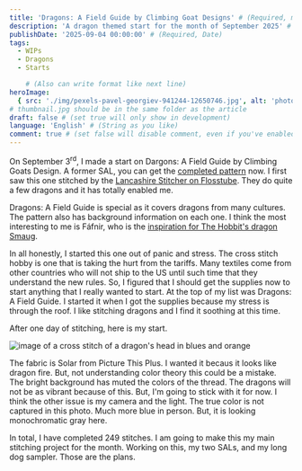 ```yaml
---
title: 'Dragons: A Field Guide by Climbing Goat Designs' # (Required, max 60)
description: 'A dragon themed start for the month of September 2025' # (Required, 10 to 160)
publishDate: '2025-09-04 00:00:00' # (Required, Date)
tags:
  - WIPs
  - Dragons
  - Starts

    # (Also can write format like next line)
heroImage:
  { src: './img/pexels-pavel-georgiev-941244-12650746.jpg', alt: 'photo of a dragon statue' }
# thumbnail.jpg should be in the same folder as the article
draft: false # (set true will only show in development)
language: 'English' # (String as you like)
comment: true # (set false will disable comment, even if you've enabled it in site-config)
---
```


On September 3<sup>rd</sup>, I made a start on Dargons: A Field Guide by Climbing Goats
Design. A former SAL, you can get the [completed pattern](https://www.etsy.com/listing/1513712264/dragons-a-field-guide-cross-stitch) now. I first
saw this one stitched by the [Lancashire Stitcher on Flosstube](https://www.youtube.com/@LancashireStitcher/videos). They do quite a few dragons and
it has totally enabled me.

Dragons: A Field Guide is special as it covers dragons from many cultures. The
pattern also has background information on each one. I think the most interesting to me
is Fáfnir, who is the [inspiration for The Hobbit's dragon Smaug](https://en.wikipedia.org/wiki/F%C3%A1fnir).

In all honestly, I started this one out of panic and stress. The cross stitch hobby is one
that is taking the hurt from the tariffs. Many textiles come from other countries who will not ship
to the US until such time that they understand the new rules. So, I figured
that I should get the supplies now to start anything that I really wanted to start. At the top of my
list was Dragons: A Field Guide. I started it when I got the supplies because
my stress is through the roof. I like stitching dragons and I find it soothing at this time.

After one day of stitching, here is my start.

![image of a cross stitch of a dragon's head in blues and orange](./img/dragon-field-guide-started.jpg)

The fabric is Solar from Picture This Plus. I wanted it becaus
it looks like dragon fire. But, not understanding color theory this
could be a mistake. The bright background has muted the colors of the thread. The dragons
will not be as vibrant because of this. But, I'm going to stick with it for now. I think
the other issue is my camera and the light. The true color is not captured in this photo.
Much more blue in person. But, it is looking monochromatic gray here.

In total, I have completed 249 stitches. I am going to make
this my main stitching project for the month. Working on this, my two SALs, and my
long dog sampler. Those are the plans.
